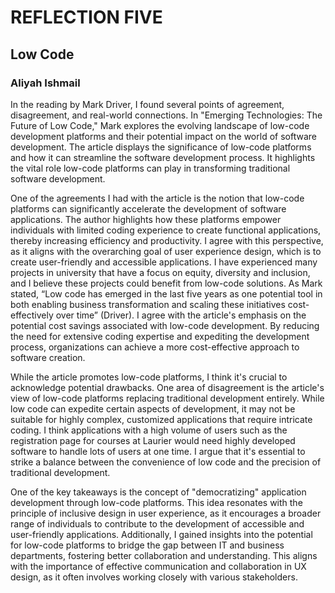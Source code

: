 
<Meta title="Reflections/Reflection Five" />

# REFLECTION FIVE
## Low Code

### Aliyah Ishmail 

In the reading by Mark Driver, I found several points of agreement, disagreement, and real-world connections. In "Emerging Technologies: The Future of Low Code," Mark explores the evolving landscape of low-code development platforms and their potential impact on the world of software development. The article displays the significance of low-code platforms and how it can streamline the software development process. It highlights the vital role low-code platforms can play in transforming traditional software development.

One of the agreements I had with the article is the notion that low-code platforms can significantly accelerate the development of software applications. The author highlights how these platforms empower individuals with limited coding experience to create functional applications, thereby increasing efficiency and productivity. I agree with this perspective, as it aligns with the overarching goal of user experience design, which is to create user-friendly and accessible applications. I have experienced many projects in university that have a focus on equity, diversity and inclusion, and I believe these projects could benefit from low-code solutions. As Mark stated, “Low code has emerged in the last five years as one potential tool in both enabling business transformation and scaling these initiatives cost-effectively over time” (Driver). I agree with the article's emphasis on the potential cost savings associated with low-code development. By reducing the need for extensive coding expertise and expediting the development process, organizations can achieve a more cost-effective approach to software creation.

While the article promotes low-code platforms, I think it's crucial to acknowledge potential drawbacks. One area of disagreement is the article's view of low-code platforms replacing traditional development entirely. While low code can expedite certain aspects of development, it may not be suitable for highly complex, customized applications that require intricate coding. I think applications with a high volume of users such as the registration page for courses at Laurier would need highly developed software to handle lots of users at one time. I argue that it's essential to strike a balance between the convenience of low code and the precision of traditional development.

One of the key takeaways is the concept of "democratizing" application development through low-code platforms. This idea resonates with the principle of inclusive design in user experience, as it encourages a broader range of individuals to contribute to the development of accessible and user-friendly applications. Additionally, I gained insights into the potential for low-code platforms to bridge the gap between IT and business departments, fostering better collaboration and understanding. This aligns with the importance of effective communication and collaboration in UX design, as it often involves working closely with various stakeholders.
